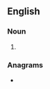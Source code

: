==English==

===Noun===
{{head|en|noun plural form}}

# {{plural of|olpe|lang=en}}

===Anagrams===
* {{anagrams|en|Poles|S-pole|eslop|lopes|poles|slope}}